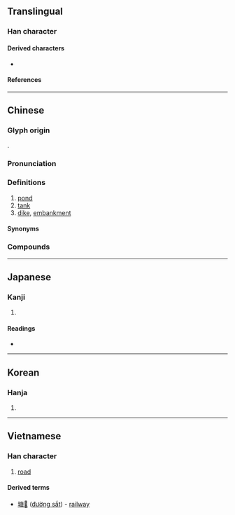 {{character info}}
==Translingual==
{{stroke order|type=animate}}

===Han character===
{{Han char|rn=32|rad=土|as=10|sn=13|four=40167|canj=GILR|ids=⿰土唐}}

====Derived characters====
* {{l|mul|[[䕋]]}}

====References====
{{Han ref|kx=0235.220|dkj=05340|dj=0473.140|hdz=10473.200|uh=5858}}

----

==Chinese==
{{zh-forms}}

===Glyph origin===
{{Han etym}}
{{Han compound|土|唐|c1=s|c2=p|t1=dirt|ls=psc}}.

===Pronunciation===
{{zh-pron
|m=táng
|m-s=
|c=tong4
|c-t=
|g=
|h=pfs=thòng
|j=
|mb=dǒ̤ng
|md=dòng
|mn=ml,jj,ct,tw:tông/ml,jj,tw:tn̂g/ct,ly:tôⁿ
|mn_note=tông - literary; tn̂g/tôⁿ - vernacular
|mn-t=deng5/tang5
|mn-t_note=deng5 - vernacular; tang5 - literary
|w=
|x=
|mc=y
|oc=y
|cat=
}}

===Definitions===
{{zh-hanzi}}

# [[pond]]
# [[tank]]
# [[dike]], [[embankment]]

====Synonyms====
{{zh-dial|池塘}}

===Compounds===
{{zh-der|官塘|塘沽新港|塘鵝|塘沽|塘堰|塘坳|回塘|坳塘|橫塘|泥塘|瞿塘峽|池塘|海塘|火塘|水塘|提塘|陂塘|錢塘潮|葦塘|魚塘|蠣塘|錢塘江|荷塘|雷塘|塘畈|潘塘|畢家塘|錢塘|旺塘|黃泥塘|周塘|南化塘|西塘|龍塘|胡家塘|新塘|藕塘|七里塘|竹塘|官塘驛|訊塘|英吾斯塘|巴塘|九龍塘|羌塘|托木吾斯塘|陽塘|上塘}}

----

==Japanese==

===Kanji===
{{ja-kanji|grade=|rs=土10}}

# {{rfdef|ja|sort=土10}}

====Readings====
* {{ja-readings
|goon=どう
|kanon=とう
|kun=つつみ, とも
|nanori=つつみ
}}

----

==Korean==

===Hanja===
{{ko-hanja|hangeul=당|rv=dang|mr=tang}}

# {{rfdef|ko|sort=土10}}

----

==Vietnamese==

===Han character===
{{vi-readings|reading=đường, đàng|rs=土10}}

# [[road]]

====Derived terms====
* [[塘𨫊]] ([[đường sắt]]) - [[railway]]